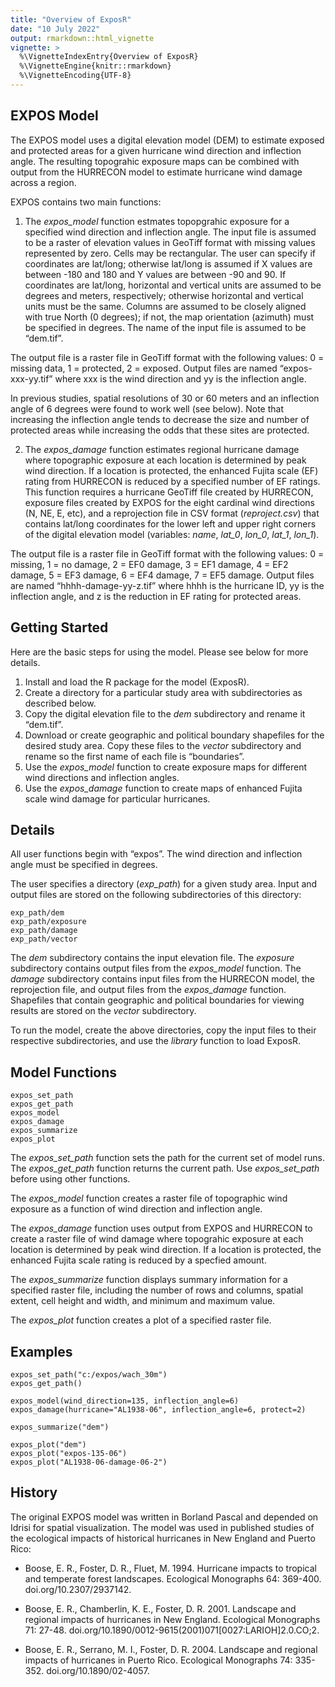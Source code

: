 ```yaml
---
title: "Overview of ExposR"
date: "10 July 2022"
output: rmarkdown::html_vignette
vignette: >
  %\VignetteIndexEntry{Overview of ExposR}
  %\VignetteEngine{knitr::rmarkdown}
  %\VignetteEncoding{UTF-8}
---
```


## EXPOS Model

The EXPOS model uses a digital elevation model (DEM) to estimate exposed and
protected areas for a given hurricane wind direction and inflection angle. 
The resulting topograhic exposure maps can be combined with output from the 
HURRECON model to estimate hurricane wind damage across a region.

EXPOS contains two main functions:

1. The <i>expos_model</i> function estmates topopgrahic exposure for a specified
wind direction and inflection angle. The input file is assumed to be a raster of 
elevation values in GeoTiff format with missing values represented by zero. Cells 
may be rectangular. The user can specify if coordinates are lat/long; otherwise 
lat/long is assumed if X values are between -180 and 180 and Y values are between
-90 and 90. If coordinates are lat/long, horizontal and vertical units are assumed 
to be degrees and meters, respectively; otherwise horizontal and vertical units 
must be the same. Columns are assumed to be closely aligned with true North (0 
degrees); if not, the map orientation (azimuth) must be specified in degrees. 
The name of the input file is assumed to be "dem.tif".

The output file is a raster file in GeoTiff format with the following values: 
0 = missing data, 1 = protected, 2 = exposed. Output files are named 
"expos-xxx-yy.tif" where xxx is the wind direction and yy is the inflection angle.

In previous studies, spatial resolutions of 30 or 60 meters and an inflection angle of 
6 degrees were found to work well (see below). Note that increasing the inflection 
angle tends to decrease the size and number of protected areas while increasing 
the odds that these sites are protected.

2. The <i>expos_damage</i> function estimates regional hurricane damage where
topographic exposure at each location is determined by peak wind direction. If 
a location is protected, the enhanced Fujita scale (EF) rating from HURRECON 
is reduced by a specified number of EF ratings. This function requires a hurricane 
GeoTiff file created by HURRECON, exposure files created by EXPOS for the eight 
cardinal wind directions (N, NE, E, etc), and a reprojection file in CSV format 
(<i>reproject.csv</i>) that contains lat/long coordinates for the lower left and 
upper right corners of the digital elevation model (variables: <i>name</i>, 
<i>lat_0</i>, <i>lon_0</i>, <i>lat_1</i>, <i>lon_1</i>).

The output file is a raster file in GeoTiff format with the following values:
0 = missing, 1 = no damage, 2 = EF0 damage, 3 = EF1 damage, 4 = EF2 damage, 
5 = EF3 damage, 6 = EF4 damage, 7 = EF5 damage. Output files are named 
"hhhh-damage-yy-z.tif" where hhhh is the hurricane ID, yy is the inflection 
angle, and z is the reduction in EF rating for protected areas.

## Getting Started

Here are the basic steps for using the model. Please see below for more details.

1. Install and load the R package for the model (ExposR).
2. Create a directory for a particular study area with subdirectories as described 
below.
3. Copy the digital elevation file to the <i>dem</i> subdirectory and rename it 
"dem.tif".
4. Download or create geographic and political boundary shapefiles for the desired 
study area. Copy these files to the <i>vector</i> subdirectory and rename so the 
first name of each file is "boundaries".
5. Use the <i>expos_model</i> function to create exposure maps for different wind 
directions and inflection angles.
6. Use the <i>expos_damage</i> function to create maps of enhanced Fujita scale 
wind damage for particular hurricanes.

## Details

All user functions begin with "expos". The wind direction and inflection angle must
be specified in degrees.

The user specifies a directory (<i>exp_path</i>) for a given study area. Input and 
output files are stored on the following subdirectories of this directory:

```
exp_path/dem
exp_path/exposure
exp_path/damage
exp_path/vector
```

The <i>dem</i> subdirectory contains the input elevation file. The <i>exposure</i> 
subdirectory contains output files from the <i>expos_model</i> function. The 
<i>damage</i> subdirectory contains input files from the HURRECON model, the 
reprojection file, and output files from the <i>expos_damage</i> function. 
Shapefiles that contain geographic and political boundaries for viewing results
are stored on the <i>vector</i> subdirectory.

To run the model, create the above directories, copy the input files to their
respective subdirectories, and use the <i>library</i> function to load ExposR.

## Model Functions

```
expos_set_path
expos_get_path
expos_model
expos_damage
expos_summarize
expos_plot
```

The <i>expos_set_path</i> function sets the path for the current set of model runs. 
The <i>expos_get_path</i> function returns the current path. Use <i>expos_set_path</i> 
before using other functions.

The <i>expos_model</i> function creates a raster file of topographic wind exposure 
as a function of wind direction and inflection angle.

The <i>expos_damage</i> function uses output from EXPOS and HURRECON to create a 
raster file of wind damage where topograhic exposure at each location is determined 
by peak wind direction. If a location is protected, the enhanced Fujita scale 
rating is reduced by a specfied amount.

The <i>expos_summarize</i> function displays summary information for a specified 
raster file, including the number of rows and columns, spatial extent, cell height 
and width, and minimum and maximum value.

The <i>expos_plot</i> function creates a plot of a specified raster file.

## Examples

```
expos_set_path("c:/expos/wach_30m")
expos_get_path()

expos_model(wind_direction=135, inflection_angle=6)
expos_damage(hurricane="AL1938-06", inflection_angle=6, protect=2)

expos_summarize("dem")

expos_plot("dem")
expos_plot("expos-135-06")
expos_plot("AL1938-06-damage-06-2")
```

## History

The original EXPOS model was written in Borland Pascal and depended on Idrisi 
for spatial visualization. The model was used in published studies of the ecological 
impacts of historical hurricanes in New England and Puerto Rico:

* Boose, E. R., Foster, D. R., Fluet, M. 1994. Hurricane impacts to tropical and 
temperate forest landscapes. Ecological Monographs 64: 369-400. doi.org/10.2307/2937142.

* Boose, E. R., Chamberlin, K. E., Foster, D. R. 2001. Landscape and regional impacts 
of hurricanes in New England. Ecological Monographs 71: 27-48.
doi.org/10.1890/0012-9615(2001)071[0027:LARIOH]2.0.CO;2.

* Boose, E. R., Serrano, M. I., Foster, D. R. 2004. Landscape and regional impacts of 
hurricanes in Puerto Rico. Ecological Monographs 74: 335-352. doi.org/10.1890/02-4057.

